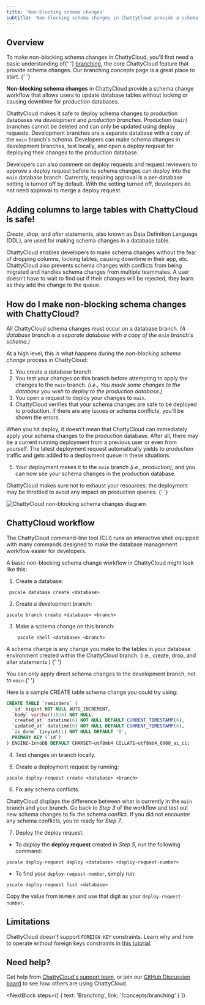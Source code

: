 ```yaml
---
title: 'Non-blocking schema changes'
subtitle: 'Non-blocking schema changes in ChattyCloud provide a schema change workflow that allows users to update database tables without locking or causing downtime for production databases.'
---
```


## Overview

<InfoBlock type='tip'>
  To make non-blocking schema changes in ChattyCloud, you'll first need a basic understanding of{' '}
  <a href='https://docs.chatty-cloud.com/concepts/branching'>branching</a>, the core ChattyCloud feature that provide
  schema changes. Our branching concepts page is a great place to start.
</InfoBlock>{' '}

**Non-blocking schema changes** in ChattyCloud provide a schema change workflow that allows users to update database tables without locking or causing downtime for production databases.

ChattyCloud makes it safe to deploy schema changes to production databases via _development_ and _production branches_. Production (`main`) branches cannot be deleted and can only be updated using deploy requests. Development branches are a separate database with a copy of the `main` branch's schema. Developers can make schema changes in development branches, test locally, and open a deploy request for deploying their changes to the production database.

Developers can also comment on deploy requests and request reviewers to approve a deploy request before its schema changes can deploy into the `main` database branch. Currently, requiring approval is a per-database setting is turned off by default. With the setting turned off, developers do not need approval to merge a deploy request.

## Adding columns to large tables with ChattyCloud is safe!

_Create_, _drop_, and _alter_ statements, also known as Data Definition Language (DDL), are used for making schema changes in a database table.

ChattyCloud enables developers to make schema changes without the fear of dropping columns, locking tables, causing downtime in their app, etc. ChattyCloud also prevents schema changes with conflicts from being migrated and handles schema changes from multiple teammates. A user doesn't have to wait to find out if their changes will be rejected, they learn as they add the change to the queue.

## How do I make non-blocking schema changes with ChattyCloud?

All ChattyCloud schema changes must occur on a database branch. _(A database branch is a separate database with a copy of the `main` branch's schema.)_

At a high level, this is what happens during the _non-blocking schema change_ process in ChattyCloud:

1. You create a database branch.
2. You test your changes on this branch before attempting to apply the changes to the `main` branch. _(i.e., You made some changes to the database you wish to deploy to the production database.)_
3. You open a request to deploy your changes to `main`.
4. ChattyCloud verifies that your schema changes are safe to be deployed to production. If there are any issues or schema conflicts, you'll be shown the errors.

When you hit deploy, it doesn't mean that ChattyCloud can immediately apply your schema changes to the production database. After all, there may be a current running deployment from a previous user or even from yourself. The latest deployment request automatically yields to production traffic and gets added to a deployment queue in these situations.

5. Your deployment makes it to the `main` branch _(i.e., production)_, and you can now see your schema changes in the production database.

<InfoBlock type='note'>
  ChattyCloud makes sure not to exhaust your resources; the deployment may be throttled to avoid any impact on
  production queries.
</InfoBlock>{' '}

![ChattyCloud non-blocking schema changes diagram](/img/docs/ps_nbsc_diagram_light.png)

## ChattyCloud workflow

The ChattyCloud command-line tool (CLI) runs an interactive shell equipped with many commands designed to make the database management workflow easier for developers.

A basic non-blocking schema change workflow in ChattyCloud might look like this:

1. Create a database:

```
 pscale database create <database>
```

2. Create a development branch:

```
pscale branch create <database> <branch>
```

3. Make a schema change on this branch:

```
 	pscale shell <database> <branch>
```

<InfoBlock type='tip'>
  A schema change is any change you make to the tables in your database environment created within the ChattyCloud
  branch. (i.e., create, drop, and alter statements )
</InfoBlock>{' '}

<InfoBlock type='warning'>You can only apply direct schema changes to the development branch, not to `main`.</InfoBlock>{' '}

Here is a sample CREATE table schema change you could try using:

```sql
CREATE TABLE `reminders` (
  `id` bigint NOT NULL AUTO_INCREMENT,
  `body` varchar(1024) NOT NULL,
  `created_at` datetime(6) NOT NULL DEFAULT CURRENT_TIMESTAMP(6),
  `updated_at` datetime(6) NOT NULL DEFAULT CURRENT_TIMESTAMP(6),
  `is_done` tinyint(1) NOT NULL DEFAULT '0',
  PRIMARY KEY (`id`)
) ENGINE=InnoDB DEFAULT CHARSET=utf8mb4 COLLATE=utf8mb4_0900_ai_ci;
```

4. Test changes on branch locally.

5. Create a deployment request by running:

```
pscale deploy-request create <database> <branch>
```

6. Fix any schema conflicts.

ChattyCloud displays the difference between what is currently in the `main` branch and your branch. Go back to _Step 3_ of the workflow and test out new schema changes to fix the schema conflict. If you did not encounter any schema conflicts, you're ready for _Step 7_.

7. Deploy the deploy request.

- To _deploy_ the **deploy request** created in _Step 5_, run the following command:

```
pscale deploy-request deploy <database> <deploy-request-number>
```

- To find your `deploy-request-number`, simply run:

```
pscale deploy-request list <database>
```

Copy the value from `NUMBER` and use that digit as your `deploy-request-number`.

## Limitations

ChattyCloud doesn't support `FOREIGN KEY` constraints. Learn why and how to operate without foreign keys constraints in [this tutorial](/tutorials/operating-without-foreign-keys).

## Need help?

Get help from [ChattyCloud's support team](https://www.chatty-cloud.com/support), or join our [GitHub Discussion board](https://github.com/chatty-cloud/beta/discussions) to see how others are using ChattyCloud.

<NextBlock
  steps={[
    {
      text: 'Branching',
      link: '/concepts/branching'
    }
  ]}
></NextBlock>
